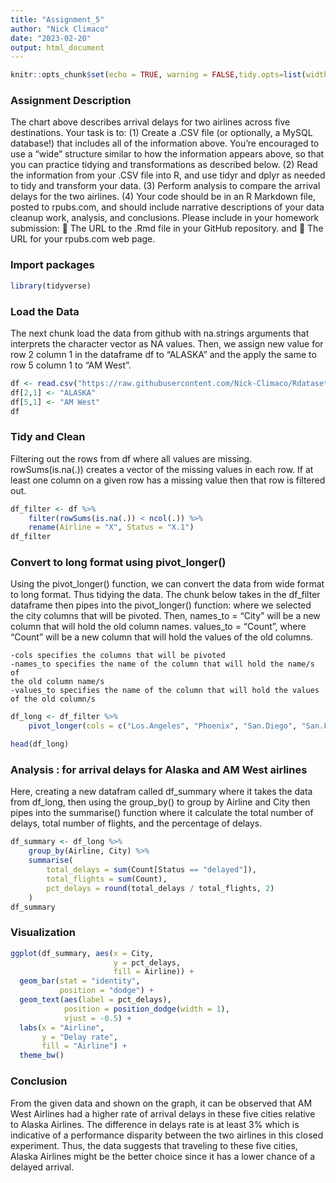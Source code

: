 ```yaml
---
title: "Assignment_5"
author: "Nick Climaco"
date: "2023-02-20"
output: html_document
---
```


```r
knitr::opts_chunk$set(echo = TRUE, warning = FALSE,tidy.opts=list(width.cutoff=90),tidy=TRUE)
```

### Assignment Description 

The chart above describes arrival delays for two airlines across five destinations. Your task is to:
(1) Create a .CSV file (or optionally, a MySQL database!) that includes all of the information above.
You’re encouraged to use a “wide” structure similar to how the information appears above, so
that you can practice tidying and transformations as described below.
(2) Read the information from your .CSV file into R, and use tidyr and dplyr as needed to tidy
and transform your data.
(3) Perform analysis to compare the arrival delays for the two airlines.
(4) Your code should be in an R Markdown file, posted to rpubs.com, and should include narrative
descriptions of your data cleanup work, analysis, and conclusions. Please include in your
homework submission:
 The URL to the .Rmd file in your GitHub repository. and
 The URL for your rpubs.com web page.

### Import packages
```r
library(tidyverse)
```
### Load the Data

The next chunk load the data from github with na.strings arguments that interprets the character vector as NA values. Then, we assign new value for row 2 column 1 in the dataframe df to "ALASKA" and the apply the same to row 5 column 1 to "AM West".
```r
df <- read.csv("https://raw.githubusercontent.com/Nick-Climaco/Rdataset/main/Numbersenese_kaiserfung_data.csv", na.strings = c("","NA"))
df[2,1] <- "ALASKA"
df[5,1] <- "AM West"
df
```
### Tidy and Clean 

Filtering out the rows from df where all values are missing. 
rowSums(is.na(.)) creates a vector of the missing values in each row. 
If at least one column on a given row has a missing value then that row is filtered out. 
```r
df_filter <- df %>%
    filter(rowSums(is.na(.)) < ncol(.)) %>%
    rename(Airline = "X", Status = "X.1")
df_filter
```
### Convert to long format using pivot_longer()

Using the pivot_longer() function, we can convert the data from wide format to long format. Thus tidying the data. The chunk below takes in the df_filter dataframe then pipes into the pivot_longer() function: where we selected the city columns that will be pivoted. Then, names_to = "City" will be a new column that will hold the old column names. values_to = "Count", where "Count" will be a new column that will hold the values of the old columns.
   
    -cols specifies the columns that will be pivoted 
    -names_to specifies the name of the column that will hold the name/s of
    the old column name/s
    -values_to specifies the name of the column that will hold the values
    of the old column/s
```r
df_long <- df_filter %>%
    pivot_longer(cols = c("Los.Angeles", "Phoenix", "San.Diego", "San.Francisco", "Seattle"), names_to = "City", values_to = "Count")

head(df_long)
```
### Analysis : for arrival delays for Alaska and AM West airlines

Here, creating a new datafram called df_summary where it takes the data  from df_long, then using the group_by() to group by Airline and City then pipes into the summarise() function where it calculate the total number of delays, total number of flights, and the percentage of delays.

```r
df_summary <- df_long %>% 
    group_by(Airline, City) %>%
    summarise(
        total_delays = sum(Count[Status == "delayed"]),
        total_flights = sum(Count),
        pct_delays = round(total_delays / total_flights, 2)
    )
df_summary  
```
### Visualization


```r
ggplot(df_summary, aes(x = City, 
                       y = pct_delays, 
                       fill = Airline)) +
  geom_bar(stat = "identity", 
           position = "dodge") +
  geom_text(aes(label = pct_delays), 
            position = position_dodge(width = 1),
            vjust = -0.5) +
  labs(x = "Airline", 
       y = "Delay rate", 
       fill = "Airline") +
  theme_bw()

```

### Conclusion

From the given data and shown on the graph, it can be observed that AM West Airlines had a higher rate of arrival delays in these five cities relative to Alaska Airlines. The difference in delays rate is at least 3% which is indicative of a performance disparity between the two airlines in this closed experiment. Thus, the data suggests that traveling to these five cities, Alaska Airlines might be the better choice since it has a lower chance of a delayed arrival. 

